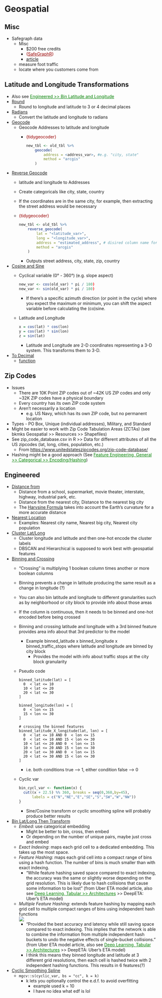 # Geospatial {#sec-feat-eng-geo .unnumbered}

## Misc {#sec-feat-eng-geo-misc .unnumbered}

-   Safegraph data
    -   Misc
        -   \$200 free credits
        -   [{]{style="color: #990000"}[SafeGraphR](https://safegraphinc.github.io/SafeGraphR/){style="color: #990000"}[}]{style="color: #990000"}
        -   [article](https://towardsdatascience.com/deriving-location-intelligence-insights-using-safegraph-d53803e239cb)
    -   measure foot traffic
    -   locate where you customers come from

## Latitude and Longitude Transformations {#sec-feat-eng-geo-latlongtran .unnumbered}

-   Also see [Engineered \>\> Bin Latitude and Longitude](feature-engineering-geospatial.qmd#sec-feat-eng-geo-eng-binlatlong){style="color: green"}
-   [Round]{.underline}
    -   Round to longitude and latitude to 3 or 4 decimal places
-   [Radians]{.underline}
    -   Convert the latitude and longitude to radians
-   [Geocode]{.underline}
    -   Geocode Addresses to latitude and longitude
        -   [{tidygeocoder}]{style="color: #990000"}

            ``` r
            new_tbl <- old_tbl %>%
                geocode(
                    address = <address_var>, #e.g. "city, state"
                    method = "arcgis"
                )
            ```
-   [Reverse Geocode]{.underline}
    -   latitude and longitude to Addresses

    -   Create categoricals like city, state, country

    -   If the coordinates are in the same city, for example, then extracting the street address would be necessary

    -   [{tidygeocoder}]{style="color: #990000"}

        ``` r
        new_tbl <- old_tbl %>%
            reverse_geocode(
                lat = "<latitude_var>",
                long = "<longitude_var>",
                address = "estimated_address", # disired column name for result
                method = "arcgis"
            )
        ```

        -   Outputs street address, city, state, zip, country
-   [Cosine and Sine]{.underline}
    -   Cyclical variable (0° - 360°) (e.g. slope aspect)

        ``` r
        new_var <- cos(old_var) * pi / 180)
        new_var <- sin(old_var) * pi / 180)
        ```

        -   If there's a specific azimuth direction (or point in the cycle) where you expect the maximum or minimum, you can shift the aspect variable before calculating the (co)sine.

    -   Latitude and Longitude

        ``` r
        x = cos(lat) * cos(lon)
        y = cos(lat) * sin(lon)
        z = sin(lat)
        ```

        -   Latitude and Longitude are 2-D coordinates representing a 3-D system. This transforms them to 3-D.
-   [To Decimal]{.underline}
    -   [function](https://www.r-bloggers.com/2022/02/degree-minute-second-to-decimal-coordinates/)

## Zip Codes {#sec-feat-eng-geo-zip .unnumbered}

-   Issues
    -   There are 10K Point ZIP codes out of \~42K US ZIP codes and only \~32K ZIP codes have a physical boundary
    -   Every country has its own ZIP code system
    -   Aren't necessarily a location
        -   e.g. US Navy, which has its own ZIP code, but no permanent location
-   Types - PO Box, Unique (individual addresses), Military, and Standard
-   Might be easier to work with Zip Code Tabulation Areas (ZCTAs) (see bkmks Geospatial \>\> Resources \>\> Shapefiles)
-   See zip_code_database.csv in R \>\> Data for different attributes of all the US zipcodes (lat, long, cities, population, etc.)
    -   From <https://www.unitedstateszipcodes.org/zip-code-database/>
-   Hashing might be a good approach (See [Feature Engineering, General \>\> Categorical \>\> Encoding/Hashing](feature-engineering-general.qmd#sec-feat-eng-gen-cats-enchash){style='color: green'})

## Engineered {#sec-feat-eng-geo-eng .unnumbered}

-   [Distance from]{.underline}
    -   Distance from a school, supermarket, movie theater, interstate, highway, industrial park, etc.
    -   Distance from the nearest city, Distance to the nearest big city
    -   The [Harvsine Formula](https://en.wikipedia.org/wiki/Haversine_formula) takes into account the Earth's curvature for a more accurate distance
-   [Nearest Location]{.underline}
    -   Examples: Nearest city name, Nearest big city, Nearest city population
-   [Cluster Lat/Long]{.underline}
    -   Cluster longitude and latitude and then one-hot encode the cluster labels
    -   DBSCAN and Hierarchical is supposed to work best with geospatial features
-   [Binning and Crossing]{.underline}
    -   "Crossing" is multiplying 1 boolean column times another or more boolean columns

    -   Binning prevents a change in latitude producing the same result as a change in longitude (?)

    -   You can also bin latitude and longitude to different granularities such as by neighborhood or city block to provide info about those areas

    -   If the column is continuous, then it needs to be binned and one-hot encoded before being crossed

    -   Binning and crossing latitude and longitude with a 3rd binned feature provides area info about that 3rd predictor to the model

        -   Example binned_latitude x binned_longitude x binned_traffic_stops where latitude and longitude are binned by city block
            -   Provides the model with info about traffic stops at the city block granularity

    -   Pseudo code

        ```         
        binned_latitude(lat) = [
          0  < lat <= 10
          10 < lat <= 20
          20 < lat <= 30
        ]

        binned_longitude(lon) = [
          0  < lon <= 15
          15 < lon <= 30
        ]

        # crossing the binned features
        binned_latitude_X_longitude(lat, lon) = [
          0  < lat <= 10 AND 0  < lon <= 15
          0  < lat <= 10 AND 15 < lon <= 30
          10 < lat <= 20 AND 0  < lon <= 15
          10 < lat <= 20 AND 15 < lon <= 30
          20 < lat <= 30 AND 0  < lon <= 15
          20 < lat <= 30 AND 15 < lon <= 30
        ]
        ```

        -   i.e. both conditions true --\> 1, either condition false --\> 0

    -   Cyclic var

        ``` r
        bin_cycl_var <- function(x) {
          cut((x + 22.5) %% 360, breaks = seq(0,360,by=45),
              labels = c("N","NE","E","SE","S","SW","W","NW"))
        }
        ```

        -   Sine/Cosine transform or cyclic smoothing spline will probably produce better results
-   [Bin Lat/Long Then Transform]{.underline}
    -   *Embed*: use categorical embedding
        -   Might be better to bin, cross, then embed
        -   Or depending on the number of unique pairs, maybe just cross and embed
    -   *Exact Indexing*: maps each grid cell to a dedicated embedding. This takes up the most space.
    -   *Feature Hashing*: maps each grid cell into a compact range of bins using a hash function. The number of bins is much smaller than with exact indexing. 
        -   "While feature hashing saved space compared to exact indexing, the accuracy was the same or slightly worse depending on the grid resolution. This is likely due to hash collisions that cause some information to be lost" (from Uber ETA model article, also see [Deep Learning, Tabular \>\> Architectures](dl-tabular.qmd#sec-dl-tab-arch){style="color: green"} \>\> DeepETA: Uber's ETA model)
    -   *Multiple Feature Hashing*: extends feature hashing by mapping each grid cell to multiple compact ranges of bins using independent hash functions\
        ![](./_resources/Feature_Engineering,_Geospatial.resources/figure5.png)
        -   "Provided the best accuracy and latency while still saving space compared to exact indexing. This implies that the network is able to combine the information from multiple independent hash buckets to undo the negative effects of single-bucket collisions." (from Uber ETA model article, also see [Deep Learning, Tabular \>\> Architectures](dl-tabular.qmd#sec-dl-tab-arch){style="color: green"} \>\> DeepETA: Uber's ETA model)
        -   I think this means they binned longitude and latitude at 3 different grid resolutions, then each cell is hashed twice with 2 independent hashing functions. This results in 6 features(?)
-   [Cyclic Smoothing Spline]{.underline}
    -   `mgcv::s(cyclic_var, bs = "cc", k = k)` 
        -   k lets you optionally control the e.d.f. to avoid overfitting
            -   example used k = 10
            -   I have no idea what edf is lol

